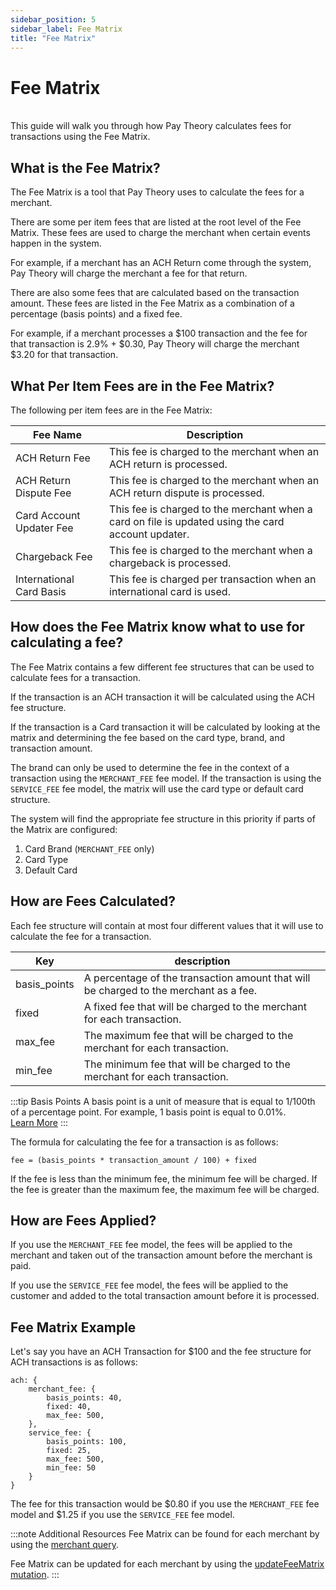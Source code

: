 ```yaml
---
sidebar_position: 5
sidebar_label: Fee Matrix
title: "Fee Matrix"
---
```



# Fee Matrix
<br/>
This guide will walk you through how Pay Theory calculates fees for transactions using the Fee Matrix.

## What is the Fee Matrix?

The Fee Matrix is a tool that Pay Theory uses to calculate the fees for a merchant.

There are some per item fees that are listed at the root level of the Fee Matrix. These fees are used to charge the merchant when certain events happen in the system.

For example, if a merchant has an ACH Return come through the system, Pay Theory will charge the merchant a fee for that return.

There are also some fees that are calculated based on the transaction amount. These fees are listed in the Fee Matrix as a combination of a percentage (basis points) and a fixed fee.

For example, if a merchant processes a $100 transaction and the fee for that transaction is 2.9% + $0.30, Pay Theory will charge the merchant $3.20 for that transaction.

## What Per Item Fees are in the Fee Matrix?

The following per item fees are in the Fee Matrix:

| Fee Name                 | Description                                                                                        |
|--------------------------|----------------------------------------------------------------------------------------------------|
| ACH Return Fee           | This fee is charged to the merchant when an ACH return is processed.                               |
| ACH Return Dispute Fee   | This fee is charged to the merchant when an ACH return dispute is processed.                       |
| Card Account Updater Fee | This fee is charged to the merchant when a card on file is updated using the card account updater. |
| Chargeback Fee           | This fee is charged to the merchant when a chargeback is processed.                                |
| International Card Basis | This fee is charged per transaction when an international card is used.                            |

## How does the Fee Matrix know what to use for calculating a fee?

The Fee Matrix contains a few different fee structures that can be used to calculate fees for a transaction.

If the transaction is an ACH transaction it will be calculated using the ACH fee structure.

If the transaction is a Card transaction it will be calculated by looking at the matrix and determining the fee based on the card type, brand, and transaction amount.

The brand can only be used to determine the fee in the context of a transaction using the `MERCHANT_FEE` fee model. If the transaction is using the `SERVICE_FEE` fee model, the matrix will use the card type or default card structure.

The system will find the appropriate fee structure in this priority if parts of the Matrix are configured:

1. Card Brand (`MERCHANT_FEE` only)
2. Card Type
3. Default Card

## How are Fees Calculated?

Each fee structure will contain at most four different values that it will use to calculate the fee for a transaction.

| Key          | description                                                                           |
|--------------|---------------------------------------------------------------------------------------|
| basis_points | A percentage of the transaction amount that will be charged to the merchant as a fee. |
| fixed        | A fixed fee that will be charged to the merchant for each transaction.                |
| max_fee      | The maximum fee that will be charged to the merchant for each transaction.            |
| min_fee      | The minimum fee that will be charged to the merchant for each transaction.            |

:::tip Basis Points
A basis point is a unit of measure that is equal to 1/100th of a percentage point. For example, 1 basis point is equal to 0.01%.<br/>
<a href= "https://www.paytheory.com/blog/what-is-a-basis-point" class="button button--primary button--md">Learn More</a>
:::

The formula for calculating the fee for a transaction is as follows:

```
fee = (basis_points * transaction_amount / 100) + fixed
```

If the fee is less than the minimum fee, the minimum fee will be charged. If the fee is greater than the maximum fee, the maximum fee will be charged.

## How are Fees Applied?

If you use the `MERCHANT_FEE` fee model, the fees will be applied to the merchant and taken out of the transaction amount before the merchant is paid.

If you use the `SERVICE_FEE` fee model, the fees will be applied to the customer and added to the total transaction amount before it is processed.

## Fee Matrix Example

Let's say you have an ACH Transaction for $100 and the fee structure for ACH transactions is as follows:

```
ach: {
    merchant_fee: {
        basis_points: 40,
        fixed: 40,
        max_fee: 500,
    },
    service_fee: {
        basis_points: 100,
        fixed: 25,
        max_fee: 500,
        min_fee: 50
    }
}
```

The fee for this transaction would be $0.80 if you use the `MERCHANT_FEE` fee model and $1.25 if you use the `SERVICE_FEE` fee model.

:::note Additional Resources
Fee Matrix can be found for each merchant by using the [merchant query](/docs/api/merchant#query-merchant).

Fee Matrix can be updated for each merchant by using the [updateFeeMatrix mutation](/docs/api/merchant#update-fee-matrix).
:::